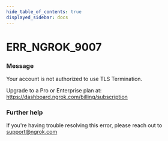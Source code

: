 ```yaml
---
hide_table_of_contents: true
displayed_sidebar: docs
---
```



# ERR_NGROK_9007

### Message

Your account is not authorized to use TLS Termination.

Upgrade to a Pro or Enterprise plan at: https://dashboard.ngrok.com/billing/subscription

### Further help

If you're having trouble resolving this error, please reach out to [support@ngrok.com](mailto:support@ngrok.com?subject=Help%20with%20ERR_NGROK_9007)

<ErrorDetails error="err_ngrok_9007" />

